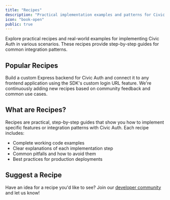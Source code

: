 ```yaml
---
title: "Recipes"
description: "Practical implementation examples and patterns for Civic Auth integration"
icon: "book-open"
public: true
---
```


Explore practical recipes and real-world examples for implementing Civic Auth in various scenarios. These recipes provide step-by-step guides for common integration patterns.

## Popular Recipes

<CardGroup cols={2}>
  <Card title="Bring Your Backend" icon="server" href="/recipes/express-any-backend">
    Build a custom Express backend for Civic Auth and connect it to any frontend application using the SDK's custom login URL feature.
  </Card>
  <Card title="More Coming Soon" icon="clock">
    We're continuously adding new recipes based on community feedback and common use cases.
  </Card>
</CardGroup>

## What are Recipes?

Recipes are practical, step-by-step guides that show you how to implement specific features or integration patterns with Civic Auth. Each recipe includes:

- Complete working code examples
- Clear explanations of each implementation step
- Common pitfalls and how to avoid them
- Best practices for production deployments

## Suggest a Recipe

Have an idea for a recipe you'd like to see? Join our [developer community](https://join.slack.com/t/civic-developers/shared_invite/zt-37tv9fyo7-aDT43mUjOFQwdQFmfZLTRw) and let us know!